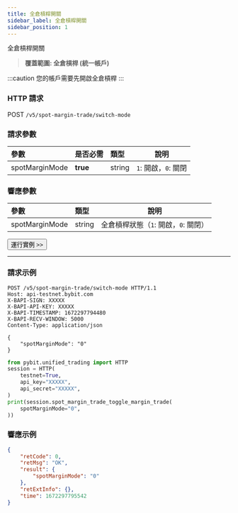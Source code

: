 ```yaml
---
title: 全倉槓桿開關
sidebar_label: 全倉槓桿開關
sidebar_position: 1
---
```

全倉槓桿開關
> **覆蓋範圍: 全倉槓桿 (統一帳戶)**

:::caution
您的帳戶需要先開啟全倉槓桿
:::

### HTTP 請求
POST `/v5/spot-margin-trade/switch-mode`

### 請求參數
| 參數 | 是否必需 | 類型 | 說明|
|:----- |:-------|:-----|------ |
|spotMarginMode |**true** |string |`1`: 開啟，`0`: 關閉 |

### 響應參數
| 參數 | 類型 | 說明|
|:----- |:-----|----- |
|spotMarginMode |string |全倉槓桿狀態（`1`: 開啟，`0`: 關閉）|

<a href="/api-explorer/v5/spot-margin-uta/switch-mode"><Button>運行實例 >></Button></a>

---

### 請求示例

<Tabs groupId="programming-languages">
<TabItem value="http" label="HTTP">

```http
POST /v5/spot-margin-trade/switch-mode HTTP/1.1
Host: api-testnet.bybit.com
X-BAPI-SIGN: XXXXX
X-BAPI-API-KEY: XXXXX
X-BAPI-TIMESTAMP: 1672297794480
X-BAPI-RECV-WINDOW: 5000
Content-Type: application/json

{
    "spotMarginMode": "0"
}
```

</TabItem>
<TabItem value="python" label="Python">

```python
from pybit.unified_trading import HTTP
session = HTTP(
    testnet=True,
    api_key="XXXXX",
    api_secret="XXXXX",
)
print(session.spot_margin_trade_toggle_margin_trade(
    spotMarginMode="0",
))
```

</TabItem>
</Tabs>

### 響應示例

```json
{
    "retCode": 0,
    "retMsg": "OK",
    "result": {
        "spotMarginMode": "0"
    },
    "retExtInfo": {},
    "time": 1672297795542
}
```
